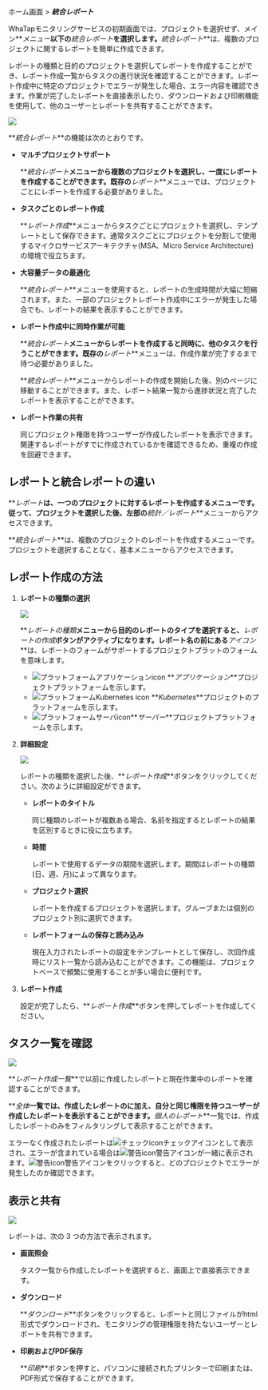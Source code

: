 ホーム画面 > **_統合レポート_**

WhaTapモニタリングサービスの初期画面では、プロジェクトを選択せず、メイン**_メニュー_**以下の**_統合レポート_**を選択します。**_統合レポート_**は、複数のプロジェクトに関するレポートを簡単に作成できます。 

レポートの種類と目的のプロジェクトを選択してレポートを作成することができ、レポート作成一覧からタスクの進行状況を確認することができます。レポート作成中に特定のプロジェクトでエラーが発生した場合、エラー内容を確認できます。作業が完了したレポートを直接表示したり、ダウンロードおよび印刷機能を使用して、他のユーザーとレポートを共有することができます。

![](https://img.whatap.io/media/images/integration_report_01.png)

**_統合レポート_**の機能は次のとおりです。

-   **マルチプロジェクトサポート**

    **_統合レポート_**メニューから複数のプロジェクトを選択し、一度にレポートを作成することができます。既存の**_レポート_**メニューでは、プロジェクトごとにレポートを作成する必要がありました。 

-   **タスクごとのレポート作成**

    **_レポート作成_**メニューからタスクごとにプロジェクトを選択し、テンプレートとして保存できます。通常タスクごとにプロジェクトを分割して使用するマイクロサービスアーキテクチャ(MSA、Micro Service Architecture)の環境で役立ちます。

-   **大容量データの最適化**

    **_統合レポート_**メニューを使用すると、レポートの生成時間が大幅に短縮されます。また、一部のプロジェクトレポート作成中にエラーが発生した場合でも、レポートの結果を表示することができます。

-   **レポート作成中に同時作業が可能**

    **_統合レポート_**メニューからレポートを作成すると同時に、他のタスクを行うことができます。既存の**_レポート_**メニューは、作成作業が完了するまで待つ必要がありました。

    **_統合レポート_**メニューからレポートの作成を開始した後、別のページに移動することができます。また、レポート結果一覧から進捗状況と完了したレポートを表示することができます。 

-   **レポート作業の共有**

    同じプロジェクト権限を持つユーザーが作成したレポートを表示できます。関連するレポートがすでに作成されているかを確認できるため、重複の作成を回避できます。

## レポートと統合レポートの違い

**_レポート_**は、一つのプロジェクトに対するレポートを作成するメニューです。従って、プロジェクトを選択した後、左部の**_統計／レポート_**メニューからアクセスできます。

**_統合レポート_**は、複数のプロジェクトのレポートを作成するメニューです。プロジェクトを選択することなく、基本メニューからアクセスできます。

## レポート作成の方法

1.  **レポートの種類の選択**  

    ![](https://img.whatap.io/media/images/integration_report_02.png)  

    **_レポートの種類_**メニューから目的のレポートのタイプを選択すると、**_レポートの作成_**ボタンがアクティブになります。レポート名の前にある**_アイコン_**は、レポートのフォームがサポートするプロジェクトプラットのフォームを意味します。  

    -   ![プラットフォームアプリケーションicon](/img/platform-application.svg) **_アプリケーション_**プロジェクトプラットフォームを示します。
    -   ![プラットフォームKubernetes icon](/img/platform-kubernetes.svg) **_Kubernetes_**プロジェクトのプラットフォームを示します。
    -   ![プラットフォームサーバicon](/img/platform-server.svg)**_サーバー_**プロジェクトプラットフォームを示します。  

    <!-- 프로젝트 플랫폼 아이콘 안내는 ~~다음 설명서~~를 참조하세요. -->

    <!-- 아이콘 안내 필요?? 디테일 써머리 인클루드, 노트, 혹은 페이지 링크 활용-->

2.  **詳細設定**  

    ![](https://img.whatap.io/media/images/master_report_2.png)

    レポートの種類を選択した後、**_レポート作成_**ボタンをクリックしてください。次のように詳細設定ができます。

    -   **レポートのタイトル**

        同じ種類のレポートが複数ある場合、名前を指定するとレポートの結果を区別するときに役に立ちます。

    -   **時間**

        レポートで使用するデータの期間を選択します。期間はレポートの種類(日、週、月)によって異なります。  

    -   **プロジェクト選択**

        レポートを作成するプロジェクトを選択します。グループまたは個別のプロジェクト別に選択できます。  

    -   **レポートフォームの保存と読み込み**

        現在入力されたレポートの設定をテンプレートとして保存し、次回作成時にリスト一覧から読み込むことができます。この機能は、プロジェクトベースで頻繁に使用することが多い場合に便利です。

3.  **レポート作成**

    設定が完了したら、**_レポート作成_**ボタンを押してレポートを作成してください。

## タスク一覧を確認

![](https://img.whatap.io/media/images/integration_report_03.png)

**_レポート作成一覧_**で以前に作成したレポートと現在作業中のレポートを確認することができます。 

**_全体_**一覧では、作成したレポートのに加え、自分と同じ権限を持つユーザーが作成したレポートを表示することができます。**_個人のレポート_**一覧では、作成したレポートのみをフィルタリングして表示することができます。

エラーなく作成されたレポートは<span class='woer'>![チェックicon](/img/ic-check-bl.svg)チェック</span>アイコンとして表示され、エラーが含まれている場合は<span class='wer'>![警告icon](/img/ic-warning-org.svg)警告</span>アイコンが一緒に表示されます。<span class='wer'>![警告icon](/img/ic-warning-org.svg)警告</span>アイコンをクリックすると、どのプロジェクトでエラーが発生したのか確認できます。

## 表示と共有

![](https://img.whatap.io/media/images/integration_report_04.png)

レポートは、次の 3 つの方法で表示されます。

-   **画面照会**

    タスク一覧から作成したレポートを選択すると、画面上で直接表示できます。

-   **ダウンロード**

    **_ダウンロード_**ボタンをクリックすると、レポートと同じファイルがhtml形式でダウンロードされ、モニタリングの管理権限を持たないユーザーとレポートを共有できます。

-   **印刷およびPDF保存**

    **_印刷_**ボタンを押すと、パソコンに接続されたプリンターで印刷または、PDF形式で保存することができます。
